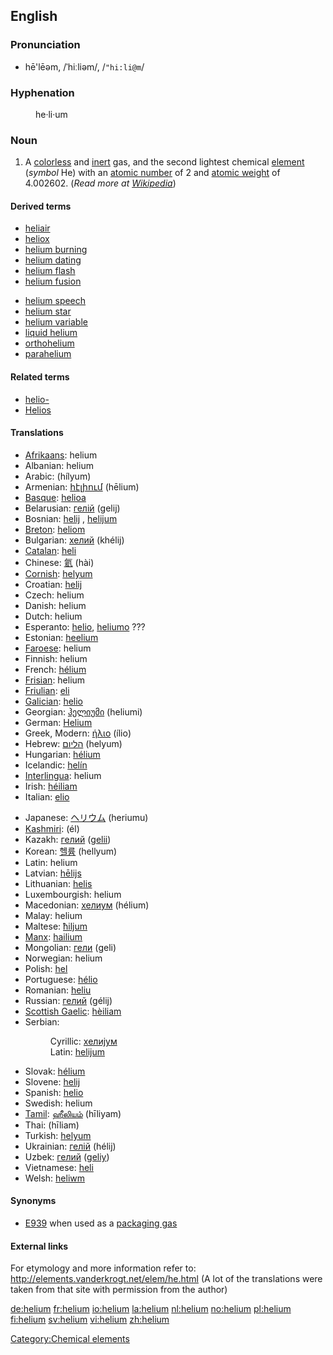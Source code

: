 {{see|Helium}}
==English==
{{elements|He|hydrogen|H|lithium|Li}}

===Pronunciation===
*hē'lēəm, /ˈhiːliəm/, /<tt>"hi:li@m</tt>/

===Hyphenation===
:he&middot;li&middot;um

===Noun===
{{en-noun|-}}

# A [[colorless]] and [[inert]] gas, and the second lightest chemical [[element]] (''symbol'' He) with an [[atomic number]] of 2 and [[atomic weight]] of 4.002602. (''Read more at [[w:Helium|Wikipedia]]'')

====Derived terms====
{{top2}}
*[[heliair]]
*[[heliox]]
*[[helium burning]]
*[[helium dating]]
*[[helium flash]]
*[[helium fusion]]
{{mid2}}
*[[helium speech]]
*[[helium star]]
*[[helium variable]]
*[[liquid helium]]
*[[orthohelium]]
*[[parahelium]]
{{bottom}}

====Related terms====
*[[helio-]]<!--of the sun, not of helium-->
*[[Helios]]<!--the Greek sun god that helium is named after-->

====Translations====
{{top}}
*[[Afrikaans]]: helium
*Albanian: helium
*Arabic: {{ARchar|[[هيليوم]]}} (hílyum) {{m}}
*Armenian: [[հէլիում]] (hēlium)
*[[Basque]]: [[helioa]]
*Belarusian: [[гелій]] (gelij) {{m}}
*Bosnian: [[helij#Bosnian|helij]] {{m}}, [[helijum#Bosnian|helijum]] {{m}}
*[[Breton]]: [[heliom]] {{m}}
*Bulgarian: [[хелий]] (khélij) {{m}}
*[[Catalan]]: [[heli]]
*Chinese: [[氦]] (hài)
*[[Cornish]]: [[helyum]]
*Croatian: [[helij#Croatian|helij]] {{m}}
*Czech: helium
*Danish: helium
*Dutch: helium {{n}}
*Esperanto: [[helio]], [[heliumo]] ???
*Estonian: [[heelium]]
*[[Faroese]]: helium
*Finnish: helium
*French: [[hélium]] {{m}}
*[[Frisian]]: helium
*[[Friulian]]: [[eli]]
*[[Galician]]: [[helio]]
*Georgian: [[ჰელიუმი]] (heliumi)
*German: [[Helium]] {{n}}
*Greek, Modern: [[ήλιο]] (ílio) {{n}}
*Hebrew: [[הליום]] (helyum)
*Hungarian: [[hélium]]
*Icelandic: [[helín]]
*[[Interlingua]]: helium
*Irish: [[héiliam]]
*Italian: [[elio]] {{m}}
{{mid}}
*Japanese: [[ヘリウム]] (heriumu)
*[[Kashmiri]]: (él)
*Kazakh: [[гелий]] ([[gelii]])
*Korean: [[헬륨]] (hellyum)
*Latin: helium
*Latvian: [[hēlijs]]
*Lithuanian: [[helis]]
*Luxembourgish: helium
*Macedonian: [[хелиум]] (hélium) {{m}}
*Malay: helium
*Maltese: [[ħiljum]]
*[[Manx]]: [[hailium]]
*Mongolian: [[гели]] (geli)
*Norwegian: helium
*Polish: [[hel]] {{m}}
*Portuguese: [[hélio]] {{m}}
*Romanian: [[heliu]] {{n}}
*Russian: [[гелий]] (gélij) {{m}}
*[[Scottish Gaelic]]: [[hèiliam]]
*Serbian:
*:Cyrillic: [[хелијум#Serbian|хелијум]] {{m}}
*:Latin: [[helijum#Serbian|helijum]] {{m}}
*Slovak: [[hélium]]
*Slovene: [[helij#Slovene|helij]] {{m}}
*Spanish: [[helio]] {{m}}
*Swedish: helium
*[[Tamil]]: [[ஹீலியம்]] (hīliyam)
*Thai: {{THchar|[[ฮีเลียม]]}} (hīliam)
*Turkish: [[helyum]]
*Ukrainian: [[гелій]] (hélij) {{m}}
*Uzbek: [[гелий]] ([[geliy]])
*Vietnamese: [[heli]]
*Welsh: [[heliwm]]
{{bottom}}

====Synonyms====
*[[E939]] when used as a [[packaging gas]]

====External links====
For etymology and more information refer to:
http://elements.vanderkrogt.net/elem/he.html
(A lot of the translations were taken from that site with permission from the author)

[[Category:Chemical elements]]

[[de:helium]]
[[fr:helium]]
[[io:helium]]
[[la:helium]]
[[nl:helium]]
[[no:helium]]
[[pl:helium]]
[[fi:helium]]
[[sv:helium]]
[[vi:helium]]
[[zh:helium]]